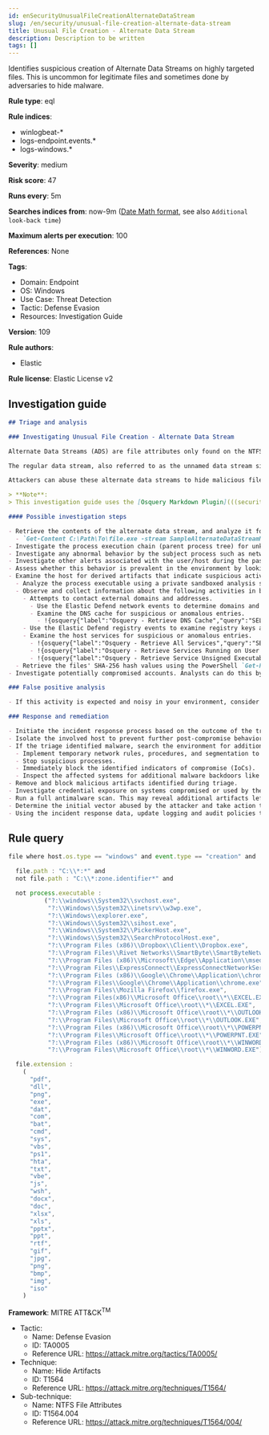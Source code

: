```yaml
---
id: enSecurityUnusualFileCreationAlternateDataStream
slug: /en/security/unusual-file-creation-alternate-data-stream
title: Unusual File Creation - Alternate Data Stream
description: Description to be written
tags: []
---
```


<div id="unusual-file-creation-alternate-data-stream"></div>

Identifies suspicious creation of Alternate Data Streams on highly targeted files. This is uncommon for legitimate files and sometimes done by adversaries to hide malware.

**Rule type**: eql

**Rule indices**:

* winlogbeat-*
* logs-endpoint.events.*
* logs-windows.*

**Severity**: medium

**Risk score**: 47

**Runs every**: 5m

**Searches indices from**: now-9m ([Date Math format](((ref))/common-options.html#date-math), see also <DocLink id="enSecurityRulesUiCreate" section="set-the-rules-schedule">`Additional look-back time`</DocLink>)

**Maximum alerts per execution**: 100

**References**: None

**Tags**:

* Domain: Endpoint
* OS: Windows
* Use Case: Threat Detection
* Tactic: Defense Evasion
* Resources: Investigation Guide

**Version**: 109

**Rule authors**:

* Elastic

**Rule license**: Elastic License v2

## Investigation guide

```markdown
## Triage and analysis

### Investigating Unusual File Creation - Alternate Data Stream

Alternate Data Streams (ADS) are file attributes only found on the NTFS file system. In this file system, files are built up from a couple of attributes; one of them is $Data, also known as the data attribute.

The regular data stream, also referred to as the unnamed data stream since the name string of this attribute is empty, contains the data inside the file. So any data stream that has a name is considered an alternate data stream.

Attackers can abuse these alternate data streams to hide malicious files, string payloads, etc. This rule detects the creation of alternate data streams on highly targeted file types.

> **Note**:
> This investigation guide uses the [Osquery Markdown Plugin](((security-guide))/invest-guide-run-osquery.html) introduced in Elastic Stack version 8.5.0. Older Elastic Stack versions will display unrendered Markdown in this guide.

#### Possible investigation steps

- Retrieve the contents of the alternate data stream, and analyze it for potential maliciousness. Analysts can use the following PowerShell cmdlet to accomplish this:
  - `Get-Content C:\Path\To\file.exe -stream SampleAlternateDataStreamName`
- Investigate the process execution chain (parent process tree) for unknown processes. Examine their executable files for prevalence, whether they are located in expected locations, and if they are signed with valid digital signatures.
- Investigate any abnormal behavior by the subject process such as network connections, registry or file modifications, and any spawned child processes.
- Investigate other alerts associated with the user/host during the past 48 hours.
- Assess whether this behavior is prevalent in the environment by looking for similar occurrences across hosts.
- Examine the host for derived artifacts that indicate suspicious activities:
  - Analyze the process executable using a private sandboxed analysis system.
  - Observe and collect information about the following activities in both the sandbox and the alert subject host:
    - Attempts to contact external domains and addresses.
      - Use the Elastic Defend network events to determine domains and addresses contacted by the subject process by filtering by the process' `process.entity_id`.
      - Examine the DNS cache for suspicious or anomalous entries.
        - !{osquery{"label":"Osquery - Retrieve DNS Cache","query":"SELECT * FROM dns_cache"}}
    - Use the Elastic Defend registry events to examine registry keys accessed, modified, or created by the related processes in the process tree.
    - Examine the host services for suspicious or anomalous entries.
      - !{osquery{"label":"Osquery - Retrieve All Services","query":"SELECT description, display_name, name, path, pid, service_type, start_type, status, user_account FROM services"}}
      - !{osquery{"label":"Osquery - Retrieve Services Running on User Accounts","query":"SELECT description, display_name, name, path, pid, service_type, start_type, status, user_account FROM services WHERE\nNOT (user_account LIKE '%LocalSystem' OR user_account LIKE '%LocalService' OR user_account LIKE '%NetworkService' OR\nuser_account == null)\n"}}
      - !{osquery{"label":"Osquery - Retrieve Service Unsigned Executables with Virustotal Link","query":"SELECT concat('https://www.virustotal.com/gui/file/', sha1) AS VtLink, name, description, start_type, status, pid,\nservices.path FROM services JOIN authenticode ON services.path = authenticode.path OR services.module_path =\nauthenticode.path JOIN hash ON services.path = hash.path WHERE authenticode.result != 'trusted'\n"}}
  - Retrieve the files' SHA-256 hash values using the PowerShell `Get-FileHash` cmdlet and search for the existence and reputation of the hashes in resources like VirusTotal, Hybrid-Analysis, CISCO Talos, Any.run, etc.
- Investigate potentially compromised accounts. Analysts can do this by searching for login events (for example, 4624) to the target host after the registry modification.

### False positive analysis

- If this activity is expected and noisy in your environment, consider adding exceptions — preferably with a combination of process executable and file conditions.

### Response and remediation

- Initiate the incident response process based on the outcome of the triage.
- Isolate the involved host to prevent further post-compromise behavior.
- If the triage identified malware, search the environment for additional compromised hosts.
  - Implement temporary network rules, procedures, and segmentation to contain the malware.
  - Stop suspicious processes.
  - Immediately block the identified indicators of compromise (IoCs).
  - Inspect the affected systems for additional malware backdoors like reverse shells, reverse proxies, or droppers that attackers could use to reinfect the system.
- Remove and block malicious artifacts identified during triage.
- Investigate credential exposure on systems compromised or used by the attacker to ensure all compromised accounts are identified. Reset passwords for these accounts and other potentially compromised credentials, such as email, business systems, and web services.
- Run a full antimalware scan. This may reveal additional artifacts left in the system, persistence mechanisms, and malware components.
- Determine the initial vector abused by the attacker and take action to prevent reinfection through the same vector.
- Using the incident response data, update logging and audit policies to improve the mean time to detect (MTTD) and the mean time to respond (MTTR).
```

## Rule query

```js
file where host.os.type == "windows" and event.type == "creation" and

  file.path : "C:\\*:*" and
  not file.path : "C:\\*:zone.identifier*" and

  not process.executable :
          ("?:\\windows\\System32\\svchost.exe",
           "?:\\Windows\\System32\\inetsrv\\w3wp.exe",
           "?:\\Windows\\explorer.exe",
           "?:\\Windows\\System32\\sihost.exe",
           "?:\\Windows\\System32\\PickerHost.exe",
           "?:\\Windows\\System32\\SearchProtocolHost.exe",
           "?:\\Program Files (x86)\\Dropbox\\Client\\Dropbox.exe",
           "?:\\Program Files\\Rivet Networks\\SmartByte\\SmartByteNetworkService.exe",
           "?:\\Program Files (x86)\\Microsoft\\Edge\\Application\\msedge.exe",
           "?:\\Program Files\\ExpressConnect\\ExpressConnectNetworkService.exe",
           "?:\\Program Files (x86)\\Google\\Chrome\\Application\\chrome.exe",
           "?:\\Program Files\\Google\\Chrome\\Application\\chrome.exe",
           "?:\\Program Files\\Mozilla Firefox\\firefox.exe",
           "?:\\Program Files(x86)\\Microsoft Office\\root\\*\\EXCEL.EXE",
           "?:\\Program Files\\Microsoft Office\\root\\*\\EXCEL.EXE",
           "?:\\Program Files (x86)\\Microsoft Office\\root\\*\\OUTLOOK.EXE",
           "?:\\Program Files\\Microsoft Office\\root\\*\\OUTLOOK.EXE",
           "?:\\Program Files (x86)\\Microsoft Office\\root\\*\\POWERPNT.EXE",
           "?:\\Program Files\\Microsoft Office\\root\\*\\POWERPNT.EXE",
           "?:\\Program Files (x86)\\Microsoft Office\\root\\*\\WINWORD.EXE",
           "?:\\Program Files\\Microsoft Office\\root\\*\\WINWORD.EXE") and

  file.extension :
    (
      "pdf",
      "dll",
      "png",
      "exe",
      "dat",
      "com",
      "bat",
      "cmd",
      "sys",
      "vbs",
      "ps1",
      "hta",
      "txt",
      "vbe",
      "js",
      "wsh",
      "docx",
      "doc",
      "xlsx",
      "xls",
      "pptx",
      "ppt",
      "rtf",
      "gif",
      "jpg",
      "png",
      "bmp",
      "img",
      "iso"
    )

```

**Framework**: MITRE ATT&CK<sup>TM</sup>

* Tactic:
    * Name: Defense Evasion
    * ID: TA0005
    * Reference URL: https://attack.mitre.org/tactics/TA0005/
* Technique:
    * Name: Hide Artifacts
    * ID: T1564
    * Reference URL: https://attack.mitre.org/techniques/T1564/
* Sub-technique:
    * Name: NTFS File Attributes
    * ID: T1564.004
    * Reference URL: https://attack.mitre.org/techniques/T1564/004/

